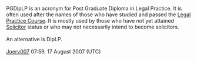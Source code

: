 PGDipLP is an acronym for Post Graduate Diploma in Legal Practice. It is often used after the names of those who have studied and passed the [[Legal Practice Course]]. It is mostly used by those who have not yet attained [[Solicitor]] status or who may not necessarily intend to become solicitors.<br /><br />An alternative is DipLP.<br /><br />[[User:Joerv007|Joerv007]] 07:59, 17 August 2007 (UTC)